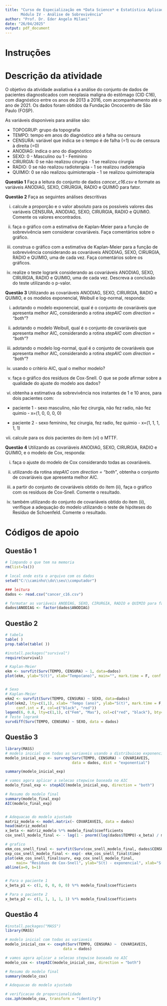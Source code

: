```yaml
---
title: "Curso de Especialização em *Data Science* e Estatística Aplicada\n
       Módulo IV - Análise de Sobrevivência"
author: "Prof. Dr. Eder Angelo Milani"    
date: "26/04/2025"
output: pdf_document
---
```


# Instruções

\begin{itemize}
\item O desenvolvimento desta atividade deve ser realizada de forma individual ou em dupla.
\item Deve-se completar o arquivo Rmd enviado na atividade.
\item É necessário devolver o arquivo em Rmd e em pdf.
\item Valor da atividade: 10 pontos.
\item Use o código fornecido como base.
\end{itemize}


# Descrição da atividade 

O objetivo da atividade avaliativa é a análise do conjunto de dados de pacientes diagnosticados com neoplasia maligna do estômago (CID C16), com diagnóstico 
entre os anos de 2013 a 2016, com acompanhamento até o ano de 2021. Os dados foram obtidos da Fundação Oncocentro de São Paulo (FOSP).

As variáveis disponíveis para análise são:

- TOPOGRUP: grupo da topografia 
- TEMPO: tempo em anos do diagnóstico até a falha ou censura
- CENSURA: variável que indica se o tempo é de falha (=1) ou de censura à direita (=0)
- ANODIAG: indica o ano do diagnóstico 
- SEXO: 0 - Masculino ou 1 - Feminino
- CIRURGIA: 0 se não realizou cirurgia - 1 se realizou cirurgia
- RADIO: 0 se não realizou radioterapia - 1 se realizou radioterapia
- QUIMIO: 0 se não realizou quimioterapia - 1 se realizou quimioterapia


**Questão 1** Faça a leitura do conjunto de dados *cancer_c16.csv* e formate as variáveis ANODIAG, SEXO, CIRURGIA, RADIO e QUIMIO para fator.


**Questão 2** Faça as seguintes análises descritivas 

(i) calcule a proporção e o valor absoluto para os possíveis valores das variáveis CENSURA, ANODIAG, SEXO, CIRURGIA, RADIO e QUIMIO. Comente os valores encontrados.

(ii) faça o gráfico com a estimativa de Kaplan-Meier para a função de sobrevivência sem considerar covariáveis. Faça comentários sobre o gráfico. 

(iii) construa o gráfico com a estimativa de Kaplan-Meier para a função de sobrevivência considerando as covariáveis ANODIAG, SEXO, CIRURGIA, RADIO e QUIMIO, uma de cada vez. Faça comentários sobre os gráficos.

(iv) realize o teste logrank considerando as covariáveis ANODIAG, SEXO, CIRURGIA, RADIO e QUIMIO, uma de cada vez. Descreva a conclusão do teste utilizando o p-valor.    


**Questão 3** Utilizando as covariáveis ANODIAG, SEXO, CIRURGIA, RADIO e QUIMIO, e os modelos exponencial, Weibull e log-normal, responda: 

(i) adotando o modelo exponencial, qual é o conjunto de covariáveis que apresenta melhor AIC, considerando a rotina *stepAIC* com *direction = "both"*?

(ii) adotando o modelo Weibull, qual é o conjunto de covariáveis que apresenta melhor AIC, considerando a rotina *stepAIC* com *direction = "both"*?

(iii) adotando o modelo log-normal, qual é o conjunto de covariáveis que apresenta melhor AIC, considerando a rotina *stepAIC* com *direction = "both"*?

(iv) usando o critério AIC, qual o melhor modelo?  

(v) faça o gráfico dos resíduos de Cox-Snell. O que se pode afirmar sobre a qualidade do ajuste do modelo aos dados? 

(vi) obtenha a estimativa da sobrevivência nos instantes de 1 e 10 anos, para dois pacientes com: 

- paciente 1 - sexo masculino, não fez cirurgia, não fez radio, não fez quimio - x=(1, 0, 0, 0, 0)

- paciente 2 - sexo feminino, fez cirurgia, fez radio, fez quimio - x=(1, 1, 1, 1, 1)

(vii) calcule para os dois pacientes do item (vi) o MTTF. 


**Questão 4** Utilizando as covariáveis ANODIAG, SEXO, CIRURGIA, RADIO e QUIMIO, e o modelo de Cox, responda: 

(i) faça o ajuste do modelo de Cox considerando todas as covariáveis. 

(ii) utilizando da rotina *stepAIC* com *direction = "both"*, obtenha o conjunto de covariáveis que apresenta melhor AIC.

(iii) a partir do conjunto de covariáveis obtido do item (ii), faça o gráfico com os resíduos de Cox-Snell. Comente o resultado. 

(iv) também utilizando do conjunto de covariáveis obtido do item (ii), verifique a adequação do modelo utilizando o teste de hipóteses do Resíduo de Schoenfeld. Comente o resultado.  

\newpage 

# Códigos de apoio 

## Questão 1

```r
# limpando o que tem na memoria
rm(list=ls())

# local onde esta o arquivo com os dados 
setwd("C:\\caminho\\do\\seu\\computador")

### leitura 
dados <- read.csv("cancer_c16.csv")

# formatar as variáveis ANODIAG, SEXO, CIRURGIA, RADIO e QUIMIO para fatores
dados$ANODIAG <- factor(dados$ANODIAG)
```


## Questão 2

```r

# tabela
table( )
prop.table(table( ))

#install.packages("survival")
require(survival)

# Kaplan-Meier
ekm <- survfit(Surv(TEMPO, CENSURA) ~ 1, data=dados)
plot(ekm, ylab="S(t)", xlab="Tempo(ano)", main="", mark.time = F, conf.int = F)


# Sexo 
# Kaplan-Meier
ekm2 <- survfit(Surv(TEMPO, CENSURA) ~ SEXO, data=dados)
plot(ekm2, lty=c(1,1), xlab= "Tempo (ano)", ylab="S(t)", mark.time = F, 
     conf.int = F, col=c("black", "red"))
legend(6, 0.8, lty=c(1,1), c("Fem", "Mas"), col=c("red", "black"), bty="n")
# Teste logrank
survdiff(Surv(TEMPO, CENSURA) ~ SEXO, data = dados)
```

## Questão 3

```r
library(MASS)
# modelo inicial com todas as variaveis usando a distribuicao exponencial
modelo_inicial_exp <- survreg(Surv(TEMPO, CENSURA) ~ COVARIAVEIS,
                              data = dados, dist = "exponential")

summary(modelo_inicial_exp)

# vamos agora aplicar a selecao stepwise baseada no AIC
modelo_final_exp <- stepAIC(modelo_inicial_exp, direction = "both")

# Resumo do modelo final
summary(modelo_final_exp)
AIC(modelo_final_exp)


# Adequacao do modelo ajustado
matriz_modelo <- model.matrix(~ COVARIAVEIS, data = dados)
head(matriz_modelo)
x_beta <- matriz_modelo %*% modelo_final$coefficients
cox_snell_modelo_final <- - log(1 - pnorm((log(dados$TEMPO)-x_beta) / modelo_final$scale) )

# grafico
ekm_cos_snell_final <- survfit(Surv(cox_snell_modelo_final, dados$CENSURA) ~ 1)
exp_cox_snell_modelo_final <- exp(- ekm_cos_snell_final$time)
plot(ekm_cos_snell_final$surv, exp_cox_snell_modelo_final, 
     main= "Resíduos de Cox-Snell", ylab="S(t) - exponencial", xlab="S(t) - EKM")
abline(a=0, b=1)


# Para o paciente 1 
x_beta_p1 <- c(1, 0, 0, 0, 0) %*% modelo_final$coefficients

# Para o paciente 2 
x_beta_p2 <- c(1, 1, 1, 1, 1) %*% modelo_final$coefficients
```

## Questão 4 

```r
#install.packages("MASS")
library(MASS)

# modelo inicial com todas as variaveis 
modelo_inicial_cox <- coxph(Surv(TEMPO, CENSURA) ~  COVARIAVEIS,
                          data = dados)

# vamos agora aplicar a selecao stepwise baseada no AIC
modelo_cox <- stepAIC(modelo_inicial_cox, direction = "both")

# Resumo do modelo final
summary(modelo_cox)

# Adequacao do modelo ajustado

# verificacao de proporcionalidade 
cox.zph(modelo_cox, transform = "identity")
```